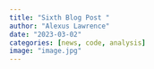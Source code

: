 ```yaml
---
title: "Sixth Blog Post "
author: "Alexus Lawrence"
date: "2023-03-02"
categories: [news, code, analysis]
image: "image.jpg"
---
```



